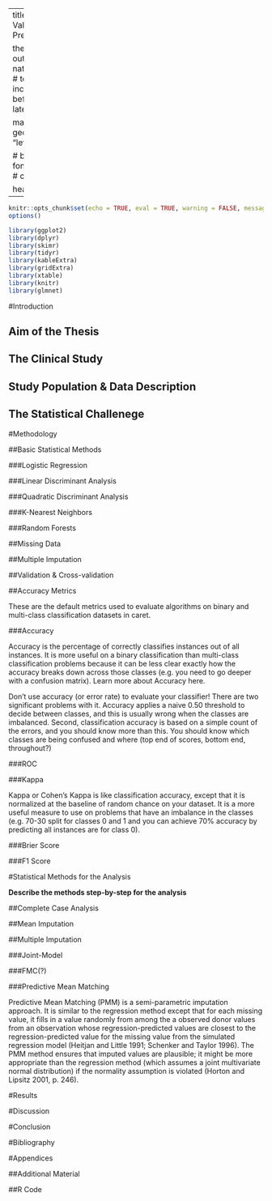 
---
title: "Multiple Imputation and Cross-Validation for Classification of Survival Prediction"

thesis: MASTER THESIS
major: Biostatistics
output:
  pdf_document:
    citation_package: natbib
    number_sections: yes
    fig_caption: yes
#    toc: true
    toc_depth: 2
  latex_engine: xelatex
  includes:
#    in_header: title.tex
    before_body: before_body.tex
#    after_body: latex/after_body.tex


mainfont: Calibri Light
fontsize: 12pt
geometry: "left=3cm,right=3cm,top=3cm,bottom=3cm"

# bibliography: MasterOfCellTypes.bib
# fontsize: 11
# csl: chicago-author-date.csl
# csl: nature.csl


header-includes: 
  \usepackage[bottom]{footmisc}
  \usepackage{float}
  \floatplacement{figure}{H}
  \usepackage{color}
  \usepackage{xcolor}
---

```r
knitr::opts_chunk$set(echo = TRUE, eval = TRUE, warning = FALSE, message = FALSE, comment = NA, fig.pos='H', cache=TRUE)
options()
```

```r
library(ggplot2)
library(dplyr)
library(skimr)
library(tidyr)
library(kableExtra)
library(gridExtra)
library(xtable)
library(knitr)
library(glmnet)
```


\vspace{2cm}
\begin{center}
Robert Edwards 

\vspace{0.125cm}
(2416963E)


\vspace{1cm}
MASTER THESIS 

\vspace{0.125cm}
Biostatistics

\vspace{10cm}
  \includegraphics[height = 1.5cm]{images/GUlogo.png}
\end{center}


\newpage 
\tableofcontents
\listoffigures
\listoftables
\newpage

\newpage
#Introduction

## Aim of the Thesis

## The Clinical Study

## Study Population & Data Description

## The Statistical Challenege


\newpage
#Methodology

##Basic Statistical Methods

###Logistic Regression

###Linear Discriminant Analysis

###Quadratic Discriminant Analysis

###K-Nearest Neighbors

###Random Forests


##Missing Data


##Multiple Imputation


##Validation & Cross-validation



##Accuracy Metrics

These are the default metrics used to evaluate algorithms on binary and multi-class classification datasets in caret.

###Accuracy

Accuracy is the percentage of correctly classifies instances out of all instances. It is more useful on a binary classification than multi-class classification problems because it can be less clear exactly how the accuracy breaks down across those classes (e.g. you need to go deeper with a confusion matrix). Learn more about Accuracy here.

Don’t use accuracy (or error rate) to evaluate your classifier! There are two significant problems with it. Accuracy applies a naive 0.50 threshold to decide between classes, and this is usually wrong when the classes are imbalanced. Second, classification accuracy is based on a simple count of the errors, and you should know more than this. You should know which classes are being confused and where (top end of scores, bottom end, throughout?)


###ROC


###Kappa

Kappa or Cohen’s Kappa is like classification accuracy, except that it is normalized at the baseline of random chance on your dataset. It is a more useful measure to use on problems that have an imbalance in the classes (e.g. 70-30 split for classes 0 and 1 and you can achieve 70% accuracy by predicting all instances are for class 0).


###Brier Score


###F1 Score





\newpage
#Statistical Methods for the Analysis

**Describe the methods step-by-step for the analysis**

##Complete Case Analysis


##Mean Imputation


##Multiple Imputation


###Joint-Model

###FMC(?)

###Predictive Mean Matching

Predictive Mean Matching (PMM) is a semi-parametric imputation approach. It is similar to the regression method except that for each missing value, it fills in a value randomly from among the a observed donor values from an observation whose regression-predicted values are closest to the regression-predicted value for the missing value from the simulated regression model (Heitjan and Little 1991; Schenker and Taylor 1996).
The PMM method ensures that imputed values are plausible; it might be more appropriate than the regression method (which assumes a joint multivariate normal distribution) if the normality assumption is violated (Horton and Lipsitz 2001, p. 246).


\newpage
#Results


\newpage
#Discussion


\newpage
#Conclusion


\newpage
#Bibliography

\newpage
#Appendices

##Additional Material

##R Code







